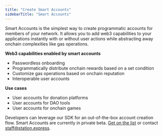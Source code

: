 ```yaml
---
title: "Create Smart Accounts"
sidebarTitle: "Smart Accounts"
---
```


Smart Accounts is the simplest way to create programmatic accounts for members of your network. It allows you to add web3 capabilities to your applications instantly with or without user actions while abstracting away onchain complexities like gas operations. 

**Web3 capabilities enabled by smart accounts**

- Passwordless onboarding
- Programmatically distribute onchain rewards based on a set condition
- Customize gas operations based on onchain reputation
- Interoperable user accounts

**Use cases**

- User accounts for donation platforms
- User accounts for DAO tools
- User accounts for onchain games

Developers can leverage our SDK for an out-of-the-box account creation flow. Smart Accounts are currently in private beta. [Get on the list](https://6vdcjqzyfj3.typeform.com/to/x3xer1Rs) or contact staff@station.express.
